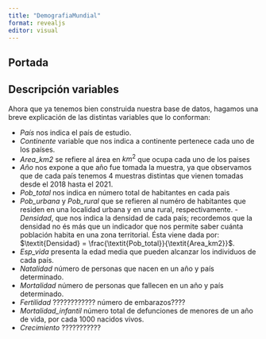 ```yaml
---
title: "DemografiaMundial"
format: revealjs
editor: visual
---
```



## Portada
## Descripción variables


Ahora que ya tenemos bien construida nuestra base de datos, hagamos una breve explicación de las distintas variables que lo conforman:

-   $\textit{País}$ nos indica el país de estudio.
-   $\textit{Continente}$ variable que nos indica a continente pertenece cada uno de los países.
-   $\textit{Area_km2}$ se refiere al área en $km^2$ que ocupa cada uno de los paises
-   $\textit{Año}$ nos expone a que año fue tomada la muestra, ya que observamos que de cada país tenemos 4 muestras distintas que vienen tomadas desde el 2018 hasta el 2021.
-   $\textit{Pob_total}$ nos indica en número total de habitantes en cada pais
-   $\textit{Pob_urbana}$ y $\textit{Pob_rural}$ que se refieren al numéro de habitantes que residen en una localidad urbana y en una rural, respectivamente. - $\textit{Densidad}$, que nos indica la densidad de cada país; recordemos que la densidad no és más que un indicador que nos permite saber cuánta población habita en una zona territorial. Ésta viene dada por: $\textit{Densidad} = \frac{\textit{Pob_total}}{\textit{Area_km2}}$.
-   $\textit{Esp_vida}$ presenta la edad media que pueden alcanzar los individuos de cada país.
-   $\textit{Natalidad}$ número de personas que nacen en un año y país determinado.
-   $\textit{Mortalidad}$ número de personas que fallecen en un año y país determinado.
-   $\textit{Fertilidad}$ ???????????? número de embarazos????
-   $\textit{Mortalidad_infantil}$ número total de defunciones de menores de un año de vida, por cada 1000 nacidos vivos.
-   $\textit{Crecimiento}$ ???????????

